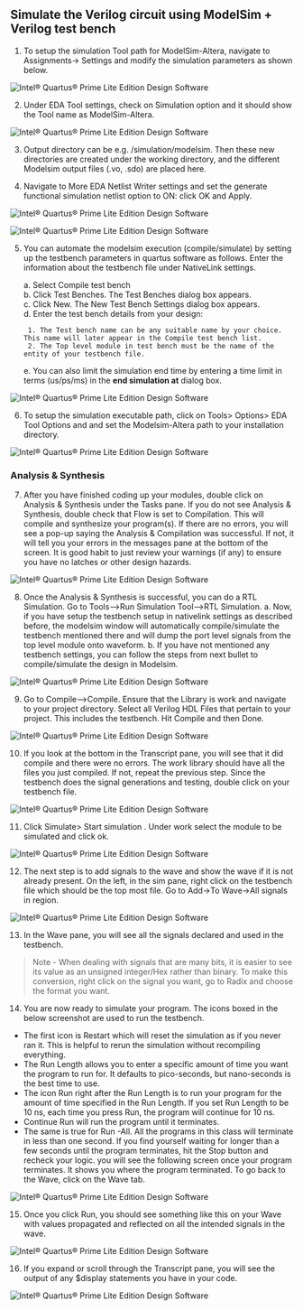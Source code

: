 ## Simulate the Verilog circuit using ModelSim + Verilog test bench  

1. To setup the simulation Tool path for ModelSim-Altera, navigate to Assignments→ Settings and modify the simulation parameters as shown below.

![Intel® Quartus® Prime Lite Edition Design Software](/get-started/settings.png)

2. Under EDA Tool settings, check on Simulation option and it should show the Tool name as ModelSim-Altera. 

![Intel® Quartus® Prime Lite Edition Design Software](/get-started/simulation.png)

3. Output directory can be e.g. /simulation/modelsim. Then these new directories are created under the working directory, and the different Modelsim output files (.vo, .sdo) are placed here.

4. Navigate to More EDA Netlist Writer settings and set the generate functional simulation netlist option to ON: click OK and Apply. 

![Intel® Quartus® Prime Lite Edition Design Software](/get-started/more-eda.png)

![Intel® Quartus® Prime Lite Edition Design Software](/get-started/functional-simulation.png)

5. You can automate the modelsim execution (compile/simulate) by setting up the testbench parameters in quartus software as follows. Enter the information about the testbench file under NativeLink settings.  

    a. Select Compile test bench  
    b. Click Test Benches. The Test Benches dialog box appears.  
    c. Click New. The New Test Bench Settings dialog box appears.  
    d. Enter the test bench details from your design: 

        1. The Test bench name can be any suitable name by your choice. This name will later appear in the Compile test bench list.  
        2. The Top level module in test bench must be the name of the entity of your testbench file.  
    
    e. You can also limit the simulation end time by entering a time limit in terms (us/ps/ms) in the **end simulation at** dialog box. 

![Intel® Quartus® Prime Lite Edition Design Software](/get-started/edit-testbench.png)

6. To setup the simulation executable path, click on Tools> Options> EDA Tool Options and and set the Modelsim-Altera path to your installation directory. 

![Intel® Quartus® Prime Lite Edition Design Software](/get-started/eda-tool-options.png)

### Analysis & Synthesis

7. After you have finished coding up your modules, double click on Analysis & Synthesis under the Tasks pane. If you do not see Analysis & Synthesis, double check that Flow is set to Compilation. This will compile and synthesize your program(s). If there are no errors, you will see a pop-up saying the Analysis & Compilation was successful. If not, it will tell you your errors in the messages pane at the bottom of the screen. It is good habit to just review your warnings (if any) to ensure you have no latches or other design hazards.

![Intel® Quartus® Prime Lite Edition Design Software](/get-started/compilation.png)

8. Once the Analysis & Synthesis is successful, you can do a RTL Simulation. Go to Tools-->Run Simulation Tool-->RTL Simulation. 
a. Now, if you have setup the testbench setup in nativelink settings as described before, the modelsim window will automatically compile/simulate the testbench mentioned there and will dump the port level signals from the top level module onto waveform. 
b. If you have not mentioned any testbench settings, you can follow the steps from next bullet to compile/simulate the design in Modelsim.

![Intel® Quartus® Prime Lite Edition Design Software](/get-started/rtl-simulation.png)

9. Go to Compile-->Compile. Ensure that the Library is work and navigate to your project directory. Select all Verilog HDL Files that pertain to your project. This includes the testbench. Hit Compile and then Done.

![Intel® Quartus® Prime Lite Edition Design Software](/get-started/compile.png)

10. If you look at the bottom in the Transcript pane, you will see that it did compile and there were no errors. The work library should have all the files you just compiled. If not, repeat the previous step. Since the testbench does the signal generations and testing, double click on your testbench file.

![Intel® Quartus® Prime Lite Edition Design Software](/get-started/work.png)

11. Click Simulate> Start simulation . Under work select the module to be simulated and click ok. 

![Intel® Quartus® Prime Lite Edition Design Software](/get-started/start-simulation.png)

12. The next step is to add signals to the wave and show the wave if it is not already present. On the left, in the sim pane, right click on the testbench file which should be the top most file. Go to Add->To Wave->All signals in region.

![Intel® Quartus® Prime Lite Edition Design Software](/get-started/all-signals.png)

13. In the Wave pane, you will see all the signals declared and used in the testbench. 

> Note - When dealing with signals that are many bits, it is easier to see its value as an unsigned integer/Hex rather than binary. To make this conversion, right click on the signal you want, go to Radix and choose the format you want.

14. You are now ready to simulate your program. The icons boxed in the below screenshot are used to run the testbench. 
- The first icon is Restart which will reset the simulation as if you never ran it. This is helpful to rerun the simulation without recompiling everything. 
- The Run Length allows you to enter a specific amount of time you want the program to run for. It defaults to pico-seconds, but nano-seconds is the best time to use. 
- The icon Run right after the Run Length is to run your program for the amount of time specified in the Run Length. If you set Run Length to be 10 ns, each time you press Run, the program will continue for 10 ns. 
- Continue Run will run the program until it terminates. 
- The same is true for Run -All. 
All the programs in this class will terminate in less than one second. If you find yourself waiting for longer than a few seconds until the program terminates, hit the Stop button and recheck your logic. you will see the following screen once your program terminates. It shows you where the program terminated. To go back to the Wave, click on the Wave tab.

![Intel® Quartus® Prime Lite Edition Design Software](/get-started/icons.png)

15. Once you click Run, you should see something like this on your Wave with values propagated and reflected on all the intended signals in the wave.

![Intel® Quartus® Prime Lite Edition Design Software](/get-started/wave-with-values.png)

16. If you expand or scroll through the Transcript pane, you will see the output of any $display statements you have in your code.

![Intel® Quartus® Prime Lite Edition Design Software](/get-started/Transcript.png)

